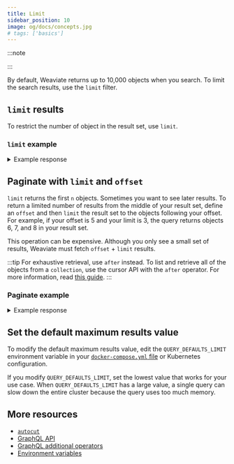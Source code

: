 ```yaml
---
title: Limit
sidebar_position: 10
image: og/docs/concepts.jpg
# tags: ['basics']
---
```



:::note

<ClassToCollection /> 

:::

By default, Weaviate returns up to 10,000 objects when you search. To limit the search results, use the `limit` filter. 

## `limit` results

To restrict the number of object in the result set, use `limit`.

### `limit` example

<Tabs groupId="languages">
<TabItem value="py" label="Python (v4)">
<FilteredTextBlock
  text={PyCode}
  startMarker="# GetWithLimitPython"
  endMarker="# END GetWithLimitPython"
  language="py"
/>
</TabItem>

<TabItem value="py3" label="Python (v3)">

<FilteredTextBlock
  text={PyCodeV3}
  startMarker="# GetWithLimitPython"
  endMarker="# END GetWithLimitPython"
  language="py"
/>

</TabItem>
<TabItem value="js" label="JavaScript/TypeScript">

<FilteredTextBlock
  text={TSCode}
  startMarker="// GetWithLimitJS"
  endMarker="// END GetWithLimitJS"
  language="js"
/>

</TabItem>
<TabItem value="graphql" label="GraphQL">

<FilteredTextBlock
  text={PyCodeV3}
  startMarker="# GetWithLimitGraphQL"
  endMarker="# END GetWithLimitGraphQL"
  language="graphql"
/>

</TabItem>
</Tabs>

<details>
  <summary>Example response</summary>

The results are like this.

<FilteredTextBlock
  text={PyCodeV3}
  startMarker="// GetWithLimit Expected Results"
  endMarker="// END GetWithLimit Expected Results"
  language="json"
/>

</details>


## Paginate with `limit` and `offset`

`limit` returns the first `n` objects. Sometimes you want to see later results. To return a limited number of results from the middle of your result set, define an `offset` and then `limit` the result set to the objects following your offset. For example, if your offset is 5 and your limit is 3, the query returns objects 6, 7, and 8 in your result set.

This operation can be expensive. Although you only see a small set of results, Weaviate must fetch `offset` + `limit` results.

:::tip For exhaustive retrieval, use `after` instead.
To list and retrieve all of the objects from a `collection`, use the cursor API with the `after` operator. For more information, read [this guide](../manage-data/read-all-objects.mdx).
:::

### Paginate example

<Tabs groupId="languages">
<TabItem value="py" label="Python (v4)">
<FilteredTextBlock
  text={PyCode}
  startMarker="# GetWithLimitOffsetPython"
  endMarker="# END GetWithLimitOffsetPython"
  language="py"
/>
</TabItem>

<TabItem value="py3" label="Python (v3)">

<FilteredTextBlock
  text={PyCodeV3}
  startMarker="# GetWithLimitOffsetPython"
  endMarker="# END GetWithLimitOffsetPython"
  language="py"
/>

</TabItem>
<TabItem value="js" label="JavaScript/TypeScript">

<FilteredTextBlock
  text={TSCode}
  startMarker="// GetWithLimitOffsetJS"
  endMarker="// END GetWithLimitOffsetJS"
  language="js"
/>

</TabItem>
<TabItem value="graphql" label="GraphQL">

<FilteredTextBlock
  text={PyCodeV3}
  startMarker="# GetWithLimitOffsetGraphQL"
  endMarker="# END GetWithLimitOffsetGraphQL"
  language="graphql"
/>

</TabItem>
</Tabs>

<details>
  <summary>Example response</summary>

It should produce a response like the one below:

<FilteredTextBlock
  text={PyCodeV3}
  startMarker="// GetWithLimitOffset Expected Results"
  endMarker="// END GetWithLimitOffset Expected Results"
  language="json"
/>

</details>

## Set the default maximum results value 

To modify the default maximum results value, edit the `QUERY_DEFAULTS_LIMIT` environment variable in your [`docker-compose.yml` file](/developers/weaviate/installation/docker-compose) or Kubernetes configuration. 

If you modify `QUERY_DEFAULTS_LIMIT`, set the lowest value that works for your use case. When `QUERY_DEFAULTS_LIMIT` has a large value, a single query can slow down the entire cluster because the query uses too much memory. 

## More resources

- [`autocut`](/developers/weaviate/concepts/search/autocut)
- [GraphQL API](/developers/weaviate/api/graphql)
- [GraphQL additional operators](/developers/weaviate/api/graphql/additional-operators)
- [Environment variables](/developers/weaviate/config-refs/env-vars)
